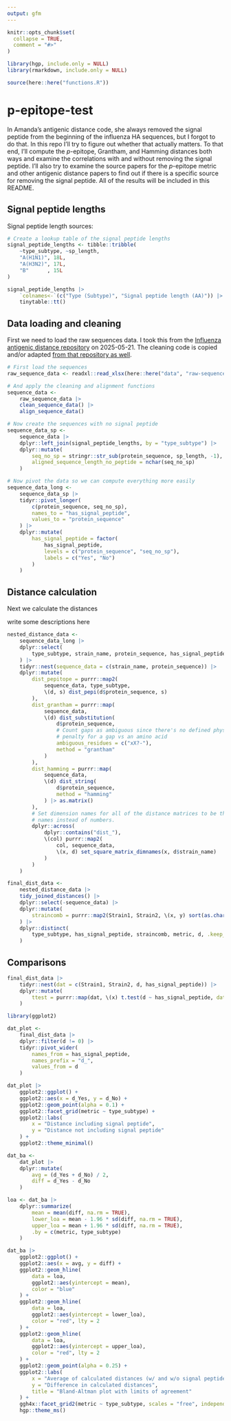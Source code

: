 ```yaml
---
output: gfm
---
```


<!-- README.md is generated from README.qmd. Please edit that file -->

```r
knitr::opts_chunk$set(
  collapse = TRUE,
  comment = "#>"
)

library(hgp, include.only = NULL)
library(rmarkdown, include.only = NULL)

source(here::here("functions.R"))
```

# p-epitope-test

<!-- badges: start -->
<!-- badges: end -->

In Amanda's antigenic distance code, she always removed the signal peptide from the beginning of the influenza HA sequences, but I forgot to do that. In this repo I'll try to figure out whether that actually matters. To that end, I'll compute the $p$-epitope, Grantham, and Hamming distances both ways and examine the correlations with and without removing the signal peptide. I'll also try to examine the source papers for the $p$-epitope metric and other antigenic distance papers to find out if there is a specific source for removing the signal peptide. All of the results will be included in this README.

## Signal peptide lengths

Signal peptide length sources:

```r
# Create a lookup table of the signal peptide lengths
signal_peptide_lengths <- tibble::tribble(
	~type_subtype, ~sp_length,
	"A(H1N1)", 18L,
	"A(H3N2)", 17L,
	"B"      , 15L
)

signal_peptide_lengths |>
	`colnames<-`(c("Type (Subtype)", "Signal peptide length (AA)")) |>
	tinytable::tt()
```



## Data loading and cleaning

First we need to load the raw sequences data. I took this from the [Influenza antigenic distance repository](https://github.com/ahgroup/influenza-antigenic-distance-data/blob/33d9b7607176207cc37de23df1c7bfa84705673b/data/raw/raw-sequences.xlsx) on 2025-05-21. The cleaning code is copied and/or adapted [from that repository as well](https://github.com/ahgroup/influenza-antigenic-distance-data/blob/33d9b7607176207cc37de23df1c7bfa84705673b/R/sequence-alignment.R).

```r
# First load the sequences
raw_sequence_data <- readxl::read_xlsx(here::here("data", "raw-sequences.xlsx"))

# And apply the cleaning and alignment functions
sequence_data <-
	raw_sequence_data |>
	clean_sequence_data() |>
	align_sequence_data()

# Now create the sequences with no signal peptide
sequence_data_sp <-
	sequence_data |>
	dplyr::left_join(signal_peptide_lengths, by = "type_subtype") |>
	dplyr::mutate(
		seq_no_sp = stringr::str_sub(protein_sequence, sp_length, -1),
		aligned_sequence_length_no_peptide = nchar(seq_no_sp)
	)

# Now pivot the data so we can compute everything more easily
sequence_data_long <-
	sequence_data_sp |>
	tidyr::pivot_longer(
		c(protein_sequence, seq_no_sp),
		names_to = "has_signal_peptide",
		values_to = "protein_sequence"
	) |>
	dplyr::mutate(
		has_signal_peptide = factor(
			has_signal_peptide,
			levels = c("protein_sequence", "seq_no_sp"),
			labels = c("Yes", "No")
		)
	)
```

## Distance calculation

Next we calculate the distances

write some descriptions here

```r
nested_distance_data <-
	sequence_data_long |>
	dplyr::select(
		type_subtype, strain_name, protein_sequence, has_signal_peptide
	) |>
	tidyr::nest(sequence_data = c(strain_name, protein_sequence)) |>
	dplyr::mutate(
		dist_pepitope = purrr::map2(
			sequence_data, type_subtype,
			\(d, s) dist_pepi(d$protein_sequence, s)
		),
		dist_grantham = purrr::map(
			sequence_data,
			\(d) dist_substitution(
				d$protein_sequence,
				# Count gaps as ambiguous since there's no defined physiochemical
				# penalty for a gap vs an amino acid
				ambiguous_residues = c("xX?-"),
				method = "grantham"
			)
		),
		dist_hamming = purrr::map(
			sequence_data,
			\(d) dist_string(
				d$protein_sequence,
				method = "hamming"
			) |> as.matrix()
		),
		# Set dimension names for all of the distance matrices to be the strain
		# names instead of numbers.
		dplyr::across(
			dplyr::contains("dist_"),
			\(col) purrr::map2(
				col, sequence_data,
				\(x, d) set_square_matrix_dimnames(x, d$strain_name)
			)
		)
	)

final_dist_data <-
	nested_distance_data |>
	tidy_joined_distances() |>
	dplyr::select(-sequence_data) |>
	dplyr::mutate(
		straincomb = purrr::map2(Strain1, Strain2, \(x, y) sort(as.character(c(x, y))))
	) |>
	dplyr::distinct(
		type_subtype, has_signal_peptide, straincomb, metric, d, .keep_all = TRUE
	)
```

## Comparisons

```r
final_dist_data |>
	tidyr::nest(dat = c(Strain1, Strain2, d, has_signal_peptide)) |>
	dplyr::mutate(
		ttest = purrr::map(dat, \(x) t.test(d ~ has_signal_peptide, data = x))
	)
```

```r
library(ggplot2)

dat_plot <-
	final_dist_data |>
	dplyr::filter(d != 0) |>
	tidyr::pivot_wider(
		names_from = has_signal_peptide,
		names_prefix = "d_",
		values_from = d
	)

dat_plot |>
	ggplot2::ggplot() +
	ggplot2::aes(x = d_Yes, y = d_No) +
	ggplot2::geom_point(alpha = 0.1) +
	ggplot2::facet_grid(metric ~ type_subtype) +
	ggplot2::labs(
		x = "Distance including signal peptide",
		y = "Distance not including signal peptide"
	) +
	ggplot2::theme_minimal()
```

```r
dat_ba <-
	dat_plot |>
	dplyr::mutate(
		avg = (d_Yes + d_No) / 2,
		diff = d_Yes - d_No
	)

loa <- dat_ba |>
	dplyr::summarize(
		mean = mean(diff, na.rm = TRUE),
		lower_loa = mean - 1.96 * sd(diff, na.rm = TRUE),
		upper_loa = mean + 1.96 * sd(diff, na.rm = TRUE),
		.by = c(metric, type_subtype)
	)

dat_ba |>
	ggplot2::ggplot() +
	ggplot2::aes(x = avg, y = diff) +
	ggplot2::geom_hline(
		data = loa,
		ggplot2::aes(yintercept = mean),
		color = "blue"
	) +
	ggplot2::geom_hline(
		data = loa,
		ggplot2::aes(yintercept = lower_loa),
		color = "red", lty = 2
	) +
	ggplot2::geom_hline(
		data = loa,
		ggplot2::aes(yintercept = upper_loa),
		color = "red", lty = 2
	) +
	ggplot2::geom_point(alpha = 0.25) +
	ggplot2::labs(
		x = "Average of calculated distances (w/ and w/o signal peptide)",
		y = "Difference in calculated distances",
		title = "Bland-Altman plot with limits of agreement"
	) +
	ggh4x::facet_grid2(metric ~ type_subtype, scales = "free", independent = "all") + 
	hgp::theme_ms()
```

